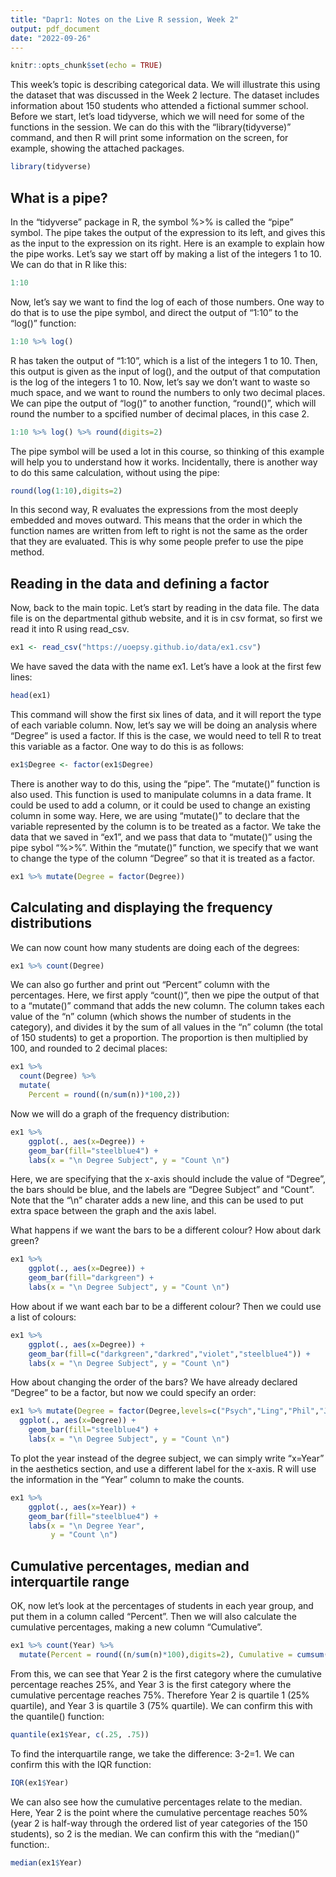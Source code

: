 ```yaml
---
title: "Dapr1: Notes on the Live R session, Week 2"
output: pdf_document
date: "2022-09-26"
---
```


```r
knitr::opts_chunk$set(echo = TRUE)
```

This week's topic is describing categorical data. We will illustrate this using the dataset that was discussed in the Week 2 lecture. The dataset includes information about 150 students who attended a fictional summer school. Before we start, let's load tidyverse, which we will need for some of the functions in the session. We can do this with the "library(tidyverse)" command, and then R will print some information on the screen, for example, showing the attached packages.

```r
library(tidyverse)
```
## What is a pipe?

In the "tidyverse" package in R, the symbol %>% is called the "pipe" symbol. The pipe takes the output of the expression to its left, and gives this as the input to the expression on its right. Here is an example to explain how the pipe works. Let's say we start off by making a list of the integers 1 to 10. We can do that in R like this:

```r
1:10
```

Now, let's say we want to find the log of each of those numbers. One way to do that is to use the pipe symbol, and direct the output of "1:10" to the "log()" function:

```r
1:10 %>% log()
```
R has taken the output of "1:10", which is a list of the integers 1 to 10. Then, this output is given as the input of log(), and the output of that computation is the log of the integers 1 to 10. 
Now, let's say we don't want to waste so much space, and we want to round the numbers to only two decimal places. We can pipe the output of "log()" to another function, "round()", which will round the number to a spcified number of decimal places, in this case 2.

```r
1:10 %>% log() %>% round(digits=2)
```

The pipe symbol will be used a lot in this course, so thinking of this example will help you to understand how it works. Incidentally, there is another way to do this same calculation, without using the pipe:
```r
round(log(1:10),digits=2)
```
In this second way, R evaluates the expressions from the most deeply embedded and moves outward. This means that the order in which the function names are written from left to right is not the same as the order that they are evaluated. This is why some people prefer to use the pipe method. 

## Reading in the data and defining a factor

Now, back to the main topic. Let's start by reading in the data file. 
The data file is on the departmental github website, and it is in csv format, so first we read it into R using read_csv.

```r
ex1 <- read_csv("https://uoepsy.github.io/data/ex1.csv")
```

We have saved the data with the name ex1. Let's have a look at the first few lines:
```r
head(ex1)
```
This command will show the first six lines of data, and it will report the type of each variable column. 
Now, let's say we will be doing an analysis where "Degree" is used a factor. If this is the case, we would need to tell R to treat this variable as a factor. One way to do this is as follows:

```r
ex1$Degree <- factor(ex1$Degree)
```


There is another way to do this, using the "pipe". The "mutate()" function is also used. This function  is used to manipulate columns in a data frame. It could be used to add a column, or it could be used to change an existing column in some way. Here, we are using "mutate()" to declare that the variable represented by the column is to be treated as a factor. We take the data that we saved in "ex1", and we pass that data to "mutate()" using the pipe sybol "%>%". Within the "mutate()" function, we specify that we want to change the type of the column "Degree" so that it is treated as a factor.

```r
ex1 %>% mutate(Degree = factor(Degree))
```

## Calculating and displaying the frequency distributions

We can now count how many students are doing each of the degrees:

```r
ex1 %>% count(Degree)
```
We can also go further and print out "Percent" column with the percentages. Here, we first apply "count()", then we pipe the output of that to a "mutate()" command that adds the new column. The column takes each value of the "n" column (which shows the number of students in the category), and divides it by the sum of all values in the "n" column (the total of 150 students) to get a proportion. The proportion is then multiplied by 100, and rounded to 2 decimal places:

```r
ex1 %>%
  count(Degree) %>%
  mutate(
    Percent = round((n/sum(n))*100,2))
```

Now we will do a graph of the frequency distribution:

```r
ex1 %>%
    ggplot(., aes(x=Degree)) +
    geom_bar(fill="steelblue4") +
    labs(x = "\n Degree Subject", y = "Count \n")
```

Here, we are specifying that the x-axis should include the value of "Degree", the bars should be blue, and the labels are "Degree Subject" and "Count". Note that the "\\n" charater adds a new line, and this can be used to put extra space between the graph and the axis label. 

What happens if we want the bars to be a different colour? How about dark green?

```r
ex1 %>%
    ggplot(., aes(x=Degree)) +
    geom_bar(fill="darkgreen") +
    labs(x = "\n Degree Subject", y = "Count \n")
```
How about if we want each bar to be a different colour? Then we could use a list of colours:
```r
ex1 %>%
    ggplot(., aes(x=Degree)) +
    geom_bar(fill=c("darkgreen","darkred","violet","steelblue4")) +
    labs(x = "\n Degree Subject", y = "Count \n")
```
How about changing the order of the bars? We have already declared "Degree" to be a factor, but now we could specify an order:

```r
ex1 %>% mutate(Degree = factor(Degree,levels=c("Psych","Ling","Phil","Joint"))) %>%
  ggplot(., aes(x=Degree)) +
    geom_bar(fill="steelblue4") +
    labs(x = "\n Degree Subject", y = "Count \n")
```

To plot the year instead of the degree subject, we can simply write "x=Year" in the aesthetics section, and use a different label for the x-axis. R will use the information in the "Year" column to make the counts.

```r
ex1 %>%
    ggplot(., aes(x=Year)) +
    geom_bar(fill="steelblue4") +
    labs(x = "\n Degree Year", 
         y = "Count \n")
```

## Cumulative percentages, median and interquartile range 

OK, now let's look at the percentages of students in each year group, and put them in a column called "Percent". Then we will also calculate the cumulative percentages, making a new column "Cumulative".

```r
ex1 %>% count(Year) %>% 
  mutate(Percent = round((n/sum(n)*100),digits=2), Cumulative = cumsum(Percent))
```

From this, we can see that Year 2 is the first category where the cumulative percentage  reaches 25%, and Year 3 is the first category where the cumulative percentage reaches 75%. Therefore Year 2 is quartile 1 (25% quartile), and Year 3 is quartile 3 (75% quartile). We can confirm this with the quantile() function:

```r
quantile(ex1$Year, c(.25, .75))
```
To find the interquartile range, we take the difference:  3-2=1. We can confirm this with the IQR function:

```r
IQR(ex1$Year)
```
We can also see how the cumulative percentages relate to the median. Here, Year 2 is the point where the cumulative percentage reaches 50% (year 2 is half-way through the ordered list of year categories of the 150 students), so 2 is the median. We can confirm this with the "median()" function:.

```r
median(ex1$Year)
```




